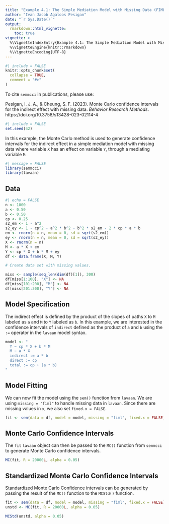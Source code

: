 ```yaml
---
title: "Example 4.1: The Simple Mediation Model with Missing Data (FIML)"
author: "Ivan Jacob Agaloos Pesigan"
date: "`r Sys.Date()`"
output:
  rmarkdown::html_vignette:
    toc: true
vignette: >
  %\VignetteIndexEntry{Example 4.1: The Simple Mediation Model with Missing Data (FIML)}
  %\VignetteEngine{knitr::rmarkdown}
  %\VignetteEncoding{UTF-8}
---
```


```r
#| include = FALSE
knitr::opts_chunk$set(
  collapse = TRUE,
  comment = "#>"
)
```

To cite `semmcci` in publications, please use: 

Pesigan, I. J. A., & Cheung, S. F. (2023).
Monte Carlo confidence intervals for the indirect effect with missing data.
*Behavior Research Methods*.
https://doi.org/10.3758/s13428-023-02114-4

```r
#| include = FALSE
set.seed(42)
```

In this example,
the Monte Carlo method is used to generate confidence intervals
for the indirect effect in a simple mediation model with missing data
where
variable `X` has an effect on variable `Y`,
through a mediating variable `M`.

```r
#| message = FALSE
library(semmcci)
library(lavaan)
```

## Data

```r
#| echo = FALSE
n <- 1000
a <- 0.50
b <- 0.50
cp <- 0.25
s2_em <- 1 - a^2
s2_ey <- 1 - cp^2 - a^2 * b^2 - b^2 * s2_em - 2 * cp * a * b
em <- rnorm(n = n, mean = 0, sd = sqrt(s2_em))
ey <- rnorm(n = n, mean = 0, sd = sqrt(s2_ey))
X <- rnorm(n = n)
M <- a * X + em
Y <- cp * X + b * M + ey
df <- data.frame(X, M, Y)

# Create data set with missing values.

miss <- sample(seq_len(dim(df)[1]), 300)
df[miss[1:100], "X"] <- NA
df[miss[101:200], "M"] <- NA
df[miss[201:300], "Y"] <- NA
```

## Model Specification

The indirect effect is defined by the product of the slopes
of paths `X` to `M` labeled as `a` and `M` to `Y` labeled as `b`.
In this example, we are interested in the confidence intervals of `indirect`
defined as the product of `a` and `b` using the `:=` operator
in the `lavaan` model syntax.

```r
model <- "
  Y ~ cp * X + b * M
  M ~ a * X
  indirect := a * b
  direct := cp
  total := cp + (a * b)
"
```

## Model Fitting

We can now fit the model using the `sem()` function from `lavaan`.
We are using `missing = "fiml"` to handle missing data in `lavaan`.
Since there are missing values in `x`, we also set `fixed.x = FALSE`.

```r
fit <- sem(data = df, model = model, missing = "fiml", fixed.x = FALSE)
```

## Monte Carlo Confidence Intervals

The `fit` `lavaan` object can then be passed to the `MC()` function from `semmcci`
to generate Monte Carlo confidence intervals.

```r
MC(fit, R = 20000L, alpha = 0.05)
```

## Standardized Monte Carlo Confidence Intervals

Standardized Monte Carlo Confidence intervals can be generated by passing the result of the `MC()` function to the `MCStd()` function.

```r
fit <- sem(data = df, model = model, missing = "fiml", fixed.x = FALSE)
unstd <- MC(fit, R = 20000L, alpha = 0.05)
```

```r
MCStd(unstd, alpha = 0.05)
```
